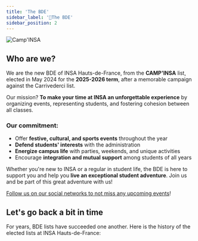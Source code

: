 ```yaml
---
title: 'The BDE'
sidebar_label: '🔔The BDE'
sidebar_position: 2
---
```



![Camp'INSA](/img/bde/campinsa-bureau.png)

## Who are we?

We are the new BDE of INSA Hauts-de-France, from the **CAMP'INSA** list, elected in May 2024 for the **2025-2026 term**, after a memorable campaign against the Carrivederci list.

Our mission? **To make your time at INSA an unforgettable experience** by organizing events, representing students, and fostering cohesion between all classes.

### Our commitment:

- Offer **festive, cultural, and sports events** throughout the year
- **Defend students' interests** with the administration
- **Energize campus life** with parties, weekends, and unique activities
- Encourage **integration and mutual support** among students of all years

Whether you're new to INSA or a regular in student life, the BDE is here to support you and help you **live an exceptional student adventure**. Join us and be part of this great adventure with us!

[Follow us on our social networks to not miss any upcoming events](https://linktr.ee/bdeinsahdf)!

## Let's go back a bit in time

For years, BDE lists have succeeded one another. Here is the history of the elected lists at INSA Hauts-de-France:

<div
  style={{
    display: 'flex',
    flexWrap: 'wrap',
    justifyContent: 'space-around',
    gap: '20px',
  }}>

<BDEListPreview
  nom="CAMP'INSA"
  logo_rel_url="/img/bde/listes/campinsa.svg"
  annee="Current"
  instagram_url="https://www.instagram.com/camp_insa/"
  lien_film = "https://www.youtube.com/watch?v=8T5MP2g-10s"
  lien_musique = "https://www.youtube.com/watch?v=IIwQZhvmVgI"
/>

<BDEListPreview
  nom="Caristérix"
  logo_rel_url="/img/bde/listes/caristerix.png"
  annee="2024-2025"
  instagram_url="https://www.instagram.com/caristerix/"
  lien_film = "https://www.youtube.com/watch?v=FJZpSiFd_TU"
  lien_musique = "https://www.youtube.com/watch?v=7EmgnyhfPS0"
  />

<BDEListPreview
  nom="INS'Avengers"
  logo_rel_url="/img/bde/listes/insavengers.png"
  annee="2023-2024"
  instagram_url="https://www.instagram.com/insavengers_liste/"
  lien_film = "https://www.youtube.com/watch?v=XYFgU-wVLu4"
  />

<BDEListPreview
  nom="The Great Cari"
  logo_rel_url="/img/bde/listes/thegreatcari.png"
  annee="2022-2023"
  instagram_url="https://www.instagram.com/the_great_cari/"
  lien_film = "https://www.youtube.com/watch?v=t0gRmeJRF4U"
  />

<BDEListPreview
  nom="Carin'vegas"
  logo_rel_url="/img/bde/listes/carinvegas.png"
  annee="2021-2022"
  instagram_url="https://www.instagram.com/carinsavegas/"
  lien_film = "https://www.youtube.com/watch?v=6NV3WU_LhB0"
  />

<BDEListPreview
  nom ="Cariblinders"
  logo_rel_url="/img/bde/listes/cariblinders.png"
  annee="2020-2021"
  instagram_url="https://www.instagram.com/cariblinders/"
  lien_film = "https://www.youtube.com/watch?v=iZl5HGwkL78"
  />

</div>